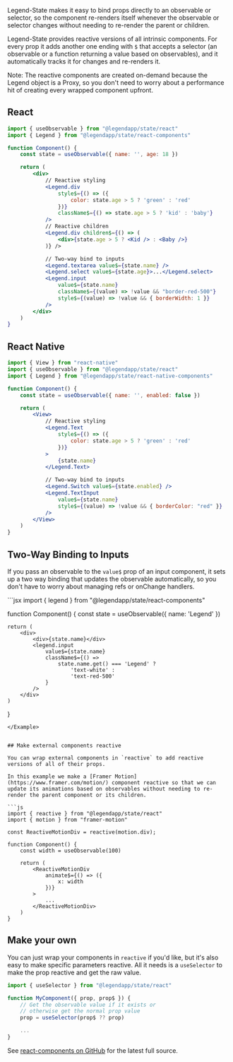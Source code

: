 Legend-State makes it easy to bind props directly to an observable or selector, so the component re-renders itself whenever the observable or selector changes without needing to re-render the parent or children.

Legend-State provides reactive versions of all intrinsic components. For every prop it adds another one ending with `$` that accepts a selector (an observable or a function returning a value based on observables), and it automatically tracks it for changes and re-renders it.

Note: The reactive components are created on-demand because the Legend object is a Proxy, so you don't need to worry about a performance hit of creating every wrapped component upfront.

## React

```jsx
import { useObservable } from "@legendapp/state/react"
import { Legend } from "@legendapp/state/react-components"

function Component() {
    const state = useObservable({ name: '', age: 18 })

    return (
        <div>
            // Reactive styling
            <Legend.div
                style$={() => ({
                    color: state.age > 5 ? 'green' : 'red'
                })}
                className$={() => state.age > 5 ? 'kid' : 'baby'}
            />
            // Reactive children
            <Legend.div children$={() => (
                <div>{state.age > 5 ? <Kid /> : <Baby />}
            )} />

            // Two-way bind to inputs
            <Legend.textarea value$={state.name} />
            <Legend.select value$={state.age}>...</Legend.select>
            <Legend.input
                value$={state.name}
                className$={(value) => !value && "border-red-500"}
                style$={(value) => !value && { borderWidth: 1 }}
            />
        </div>
    )
}
```

## React Native

```jsx
import { View } from "react-native"
import { useObservable } from "@legendapp/state/react"
import { Legend } from "@legendapp/state/react-native-components"

function Component() {
    const state = useObservable({ name: '', enabled: false })

    return (
        <View>
            // Reactive styling
            <Legend.Text
                style$={() => ({
                    color: state.age > 5 ? 'green' : 'red'
                })}
            >
                {state.name}
            </Legend.Text>

            // Two-way bind to inputs
            <Legend.Switch value$={state.enabled} />
            <Legend.TextInput
                value$={state.name}
                style$={(value) => !value && { borderColor: "red" }}
            />
        </View>
    )
}
```

## Two-Way Binding to Inputs

If you pass an observable to the `value$` prop of an input component, it sets up a two way binding that updates the observable automatically, so you don't have to worry about managing refs or onChange handlers.

<Example name="Input">
```jsx
import { legend } from "@legendapp/state/react-components"

function Component() {
    const state = useObservable({ name: 'Legend' })

    return (
        <div>
            <div>{state.name}</div>
            <legend.input
                value$={state.name}
                className$={() =>
                    state.name.get() === 'Legend' ?
                        'text-white' :
                        'text-red-500'
                }
            />
        </div>
    )
}
```
</Example>


## Make external components reactive

You can wrap external components in `reactive` to add reactive versions of all of their props.

In this example we make a [Framer Motion](https://www.framer.com/motion/) component reactive so that we can update its animations based on observables without needing to re-render the parent component or its children.

```js
import { reactive } from "@legendapp/state/react"
import { motion } from "framer-motion"

const ReactiveMotionDiv = reactive(motion.div);

function Component() {
    const width = useObservable(100)

    return (
        <ReactiveMotionDiv
            animate$={() => ({
                x: width
            })}
        >
            ...
        </ReactiveMotionDiv>
    )
}

```

## Make your own

You can just wrap your components in `reactive` if you'd like, but it's also easy to make specific parameters reactive. All it needs is a `useSelector` to make the prop reactive and get the raw value.

```jsx
import { useSelector } from "@legendapp/state/react"

function MyComponent({ prop, prop$ }) {
    // Get the observable value if it exists or
    // otherwise get the normal prop value
    prop = useSelector(prop$ ?? prop)

    ...
}
```

 See [react-components on GitHub](https://github.com/LegendApp/legend-state/blob/main/src/react-components/react-components.tsx) for the latest full source.